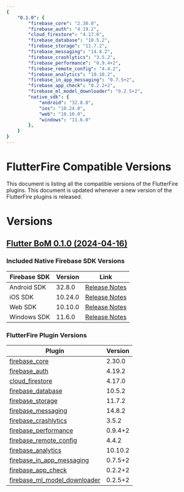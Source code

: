 ```yaml
---
{
    "0.1.0": {
        "firebase_core": "2.30.0",
        "firebase_auth": "4.19.2",
        "cloud_firestore": "4.17.0",
        "firebase_database": "10.5.2",
        "firebase_storage": "11.7.2",
        "firebase_messaging": "14.8.2",
        "firebase_crashlytics": "3.5.2",
        "firebase_performance": "0.9.4+2",
        "firebase_remote_config": "4.4.2",
        "firebase_analytics": "10.10.2",
        "firebase_in_app_messaging": "0.7.5+2",
        "firebase_app_check": "0.2.2+2",
        "firebase_ml_model_downloader": "0.2.5+2",
        "native_sdk": {
            "android": "32.8.0",
            "ios": "10.24.0",
            "web": "10.10.0",
            "windows": "11.6.0"
        },
    }
}
---
```


# FlutterFire Compatible Versions

This document is listing all the compatible versions of the FlutterFire plugins. This document is updated whenever a new version of the FlutterFire plugins is released.

# Versions

## [Flutter BoM 0.1.0 (2024-04-16)](https://github.com/firebase/flutterfire/blob/master/CHANGELOG.md#2024-04-16)

<!--- When ready can be included
Install this version using FlutterFire CLI

```bash
flutterfire install 0.1.0
```
-->

### Included Native Firebase SDK Versions

| Firebase SDK | Version | Link |
|------------|---------|------|
| Android SDK | 32.8.0 | [Release Notes](https://firebase.google.com/support/release-notes/android) |
| iOS SDK | 10.24.0 | [Release Notes](https://firebase.google.com/support/release-notes/ios) |
| Web SDK | 10.10.0 | [Release Notes](https://firebase.google.com/support/release-notes/js) |
| Windows SDK | 11.6.0 | [Release Notes](https://firebase.google.com/support/release-notes/cpp-relnotes) |

### FlutterFire Plugin Versions
| Plugin | Version |
|--------|---------|
| [firebase_core](https://pub.dev/packages/firebase_core/versions/2.30.0) | 2.30.0 |
| [firebase_auth](https://pub.dev/packages/firebase_auth/versions/4.19.2) | 4.19.2 |
| [cloud_firestore](https://pub.dev/packages/cloud_firestore/versions/4.17.0) | 4.17.0 |
| [firebase_database](https://pub.dev/packages/firebase_database/versions/10.5.2) | 10.5.2 |
| [firebase_storage](https://pub.dev/packages/firebase_storage/versions/11.7.2) | 11.7.2 |
| [firebase_messaging](https://pub.dev/packages/firebase_messaging/versions/14.8.2) | 14.8.2 |
| [firebase_crashlytics](https://pub.dev/packages/firebase_crashlytics/versions/3.5.2) | 3.5.2 |
| [firebase_performance](https://pub.dev/packages/firebase_performance/versions/0.9.4+2) | 0.9.4+2 |
| [firebase_remote_config](https://pub.dev/packages/firebase_remote_config/versions/4.4.2) | 4.4.2 |
| [firebase_analytics](https://pub.dev/packages/firebase_analytics/versions/10.10.2) | 10.10.2 |
| [firebase_in_app_messaging](https://pub.dev/packages/firebase_in_app_messaging/versions/0.7.5+2) | 0.7.5+2 |
| [firebase_app_check](https://pub.dev/packages/firebase_app_check/versions/0.2.2+2) | 0.2.2+2 |
| [firebase_ml_model_downloader](https://pub.dev/packages/firebase_ml_model_downloader/versions/0.2.5+2) | 0.2.5+2 |
